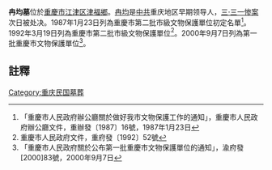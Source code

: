 {{msg:重慶市文物保護單位
|名稱 = [[331殉難志士墓地|「3．31」殉難志士墓地]]-冉均墓
|編號 = 10
|圖片 = 
|級別 = 3
|分類 = 
|時代 = 現代
|地点 = [[江北区_(重庆市)|江北區]]五里店、[[九龍坡區|九龍坡區]][[南泉鎮|南泉鎮]]李遠蓉墓、[[江津縣|江津縣]]漆南薰墓、冉均墓、[[銅梁縣|銅梁縣]]陳達三墓
|坐標 = 
|登錄 = 1987年1月23日
}}
{{msg:重慶市文物保護單位
|名稱 = [[331殉難志士墓地|「3．31」殉難志士墓地]]-冉均墓
|編號 = 5
|圖片 = 
|級別 = 4
|分類 = 
|時代 = 1927年
|地点 = 江北區五里店
|坐標 = 
|登錄 = 1992年3月19日
}}
{{msg:重慶市文物保護單位
|名稱 = [[重慶「三三一」慘案烈士墓|重慶「三·三一」慘案烈士墓]]-冉均墓
|編號 = 100
|圖片 = 
|級別 = 5
|分類 = 
|時代 = 1927年
|地点 = 江北區[[觀音橋鄉|觀音橋鄉]]五里店村（群葬墓地）、[[巴南區|巴南區]][[南泉鎮|南泉鎮]]南泉路31-34號（李遠蓉墓）、[[江津市_(四川)|江津市]][[李市鎮|李市鎮]]五斗村（漆南薰墓）、江津市[[津福鄉|津福鄉]]（冉均墓）、[[銅梁縣|銅梁縣]][[東郭鄉|東郭鄉]]岳陽村（陳達三墓）
|坐標 = 
|登錄 = 2000年9月7日
}}
'''冉均墓'''位於[[重慶市|重慶市]][[江津区|江津区]][[津福鄉|津福鄉]]。[[冉均|冉均]]是[[中共|中共]]重庆地区早期领导人，[[三·三一惨案|三·三一惨案]]次日被处决。1987年1月23日列為重慶市第二批市級文物保護單位初定名單<ref>「重慶市人民政府辦公廳關於做好我市文物保護工作的通知」，重慶市人民政府辦公廳文件，重辦發〔1987〕16號，1987年1月23日</ref>。1992年3月19日列為重慶市第二批市級文物保護單位<ref>重慶市人民政府文件，重府發〔1992〕52號</ref>。2000年9月7日列為第一批重慶市文物保護單位<ref>「重慶市人民政府關於公布第一批重慶市文物保護單位的通知」，渝府發[2000]83號，2000年9月7日</ref>。
== 註釋 ==
{{reflist}}
{{文物保護單位小作品}}
[[Category:重庆民国墓葬|Category:重庆民国墓葬]]
